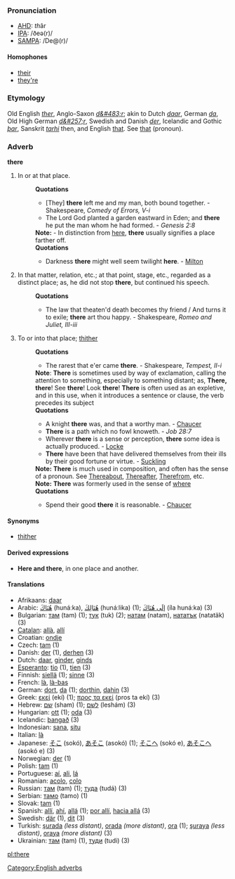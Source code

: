 ===Pronunciation===
*[[w:AHD|AHD]]: <i>th</i>âr
*[[w:IPA|IPA]]: /ðeə(r)/
*[[w:SAMPA|SAMPA]]: /De@(r)/

====Homophones====
*[[their]]
*[[they're]]

===Etymology===
Old English ''[[ther]]'', Anglo-Saxon ''[[d&#483;r]]''; akin to Dutch ''[[daar]]'', German ''[[da]]'', Old High German ''[[d&#257;r]]'', Swedish and Danish ''[[der]]'', Icelandic and Gothic ''[[þar]]'', Sanskrit ''[[tarhi]]'' then, and English [[that]]. See [[that]] (pronoun).

===Adverb===
'''there'''

#In or at that place. 
#:'''Quotations'''
#:*[They] '''there''' left me and my man, both bound together. - Shakespeare, ''Comedy of Errors, V-i''
#:*The Lord God planted a garden eastward in Eden; and '''there''' he put the man whom he had formed. - ''Genesis 2:8''
#:'''Note:''' - In distinction from [[here]], '''there''' usually signifies a place farther off. 
#:'''Quotations'''
#:*Darkness '''there''' might well seem twilight '''here'''. - [[Milton]]
#In that matter, relation, etc.; at that point, stage, etc., regarded as a distinct place; as, he did not stop '''there''', but continued his speech.
#:'''Quotations'''
#:*The law that theaten'd death becomes thy friend / And turns it to exile; '''there''' art thou happy. - Shakespeare, ''Romeo and Juliet, III-iii''
#To or into that place; [[thither]]
#:'''Quotations'''
#:*The rarest that e'er came '''there'''. - Shakespeare, ''Tempest, II-i''
#:'''Note''': '''There''' is sometimes used by way of exclamation, calling the attention to something, especially to something distant; as, '''There, there'''! See '''there'''! Look '''there'''! '''There''' is often used as an expletive, and in this use, when it introduces a sentence or clause, the verb precedes its subject
#:'''Quotations'''
#:*A knight '''there''' was, and that a worthy man. - [[Chaucer]]
#:*'''There''' is a path which no fowl knoweth. - ''Job 28:7''
#:*Wherever '''there''' is a sense or perception, '''there''' some idea is actually produced. - [[Locke]]
#:*'''There''' have been that have delivered themselves from their ills by their good fortune or virtue. - [[Suckling]]
#:'''Note:''' '''There''' is much used in composition, and often has the sense of a pronoun. See [[Thereabout]], [[Thereafter]], [[Therefrom]], etc.
#:'''Note:''' '''There''' was formerly used in the sense of [[where]]
#:'''Quotations'''
#:*Spend their good '''there''' it is reasonable. - [[Chaucer]]

====Synonyms====
*[[thither]]

====Derived expressions====
*'''Here and there''', in one place and another.

==== Translations ====
*Afrikaans: [[daar]]
*Arabic: ‎[[هناك|هُنَاكَ]] (hunáːka), ‎[[هنالك|هُنَالِكَ]] (hunáːlika) (1); ‎[[الى هناك|إلَى هُنَاكَ]] (íla hunáːka) (3)
*Bulgarian: [[там]] (tam) (1); [[тук]] (tuk) (2); [[натам]] (natam), [[нататък]] (natatäk) (3)
*[[Catalan]]: [[allà]], [[allí]]
*Croatian: [[ondje]]
*Czech: [[tam]] (1)
*Danish: [[der]] (1), [[derhen]] (3)
*Dutch: [[daar]], [[ginder]], [[ginds]]
*[[Esperanto]]: [[tio]] (1), [[tien]] (3)
*Finnish: [[siellä]] (1); [[sinne]] (3)
*French: [[là]], [[là-bas]]
*German: [[dort]], [[da]] (1); [[dorthin]], [[dahin]] (3)
*Greek: [[εκεί]] (ekí) (1); [[προς τα εκεί]] (pros ta ekí) (3)
*Hebrew: [[‎שם]]‎ (sham) (1); [[‎לשם]]‎ (leshám) (3)
*Hungarian: [[ott]] (1); [[oda]] (3)
*Icelandic: [[þangað]] (3)
*Indonesian: [[sana]], [[situ]]
*Italian: [[là]]
*Japanese: [[そこ]] (sokó), [[あそこ]] (asokó) (1); [[そこへ]] (sokó e), [[あそこへ]] (asokó e) (3)
*Norwegian: [[der]] (1)
*Polish: [[tam]] (1)
*Portuguese: [[aí]], [[ali]], [[lá]]
*Romanian: [[acolo]], [[colo]]
*Russian: [[там]] (tam) (1); [[туда]] (tudá) (3)
*Serbian: [[тамо]] (tamo) (1)
*Slovak: [[tam]] (1)
*Spanish: [[allí]], [[ahí]], [[allá]] (1); [[por allí]], [[hacia allá]] (3)
*Swedish: [[där]] (1), [[dit]] (3)
*Turkish: [[şurada]] ''(less distant)'', [[orada]] ''(more distant)'', [[ora]] (1); [[şuraya]] ''(less distant)'', [[oraya]] ''(more distant)'' (3)
*Ukrainian: [[там]] (tam) (1), [[туди]] (tudi) (3)

[[Category:English adverbs]]
[[pl:there]]
